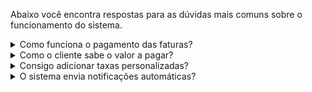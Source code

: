 Abaixo você encontra respostas para as dúvidas mais comuns sobre o funcionamento do sistema.

<details>
  <summary>Como funciona o pagamento das faturas?</summary>
  <div>

As faturas são geradas automaticamente conforme você monta um envio. O cliente recebe uma notificação no app ou WhatsApp com o link para pagamento. Os métodos disponíveis podem variar de acordo com as configurações da sua loja (PIX, cartão, transferência etc.).

  </div>
</details>

<details>
  <summary>Como o cliente sabe o valor a pagar?</summary>
  <div>

O valor da fatura é calculado automaticamente pelo sistema, levando em conta os produtos adicionados, taxas configuradas e, se houver, frete. Você pode revisar e editar antes de enviar a cobrança.

  </div>
</details>

<details>
  <summary>Consigo adicionar taxas personalizadas?</summary>
  <div>

Sim! No painel administrativo, acesse **Configurações > Serviços** para criar ou editar as taxas que serão aplicadas nos envios ou produtos.

  </div>
</details>

<details>
  <summary>O sistema envia notificações automáticas?</summary>
  <div>

Sim, o BoxControl envia notificações automáticas para o cliente por e-mail, push no app e WhatsApp (caso ativado). Isso inclui atualizações sobre pedido recebido, envio criado, fatura disponível, entre outros.

  </div>
</details>
